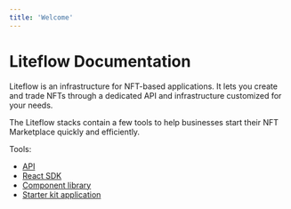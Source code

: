 ```yaml
---
title: 'Welcome'
---
```


# Liteflow Documentation

Liteflow is an infrastructure for NFT-based applications. It lets you create and trade NFTs through a dedicated API and infrastructure customized for your needs.

The Liteflow stacks contain a few tools to help businesses start their NFT Marketplace quickly and efficiently.

Tools:

- [API](./graphql-api)
- [React SDK](./hooks)
- [Component library](./components)
- [Starter kit application](./starter-kit)
